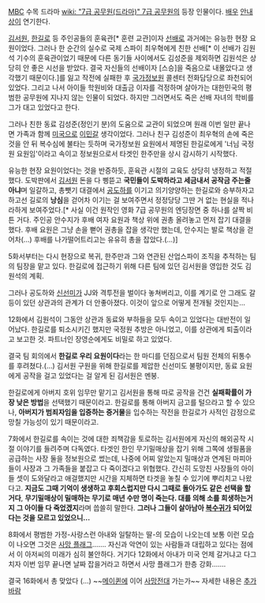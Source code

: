 [[MBC]] 수목 드라마 [[wiki: "7급 공무원(드라마)" 7급 공무원]]의 등장 인물이다. [[배우]] [[안내상]]이 연기한다.

[[김서원]], [[한길로]] 등 주인공들의 훈육관[* 훈련 교관]이자 [[선배]]로 과거에는 유능한 현장 요원이었다. 그러나 한 순간의 실수로 국제 스파이 최우혁에게 친한 선배[* 이 선배가 김원석 기수의 훈육관이었기 때문에 다른 동기들 사이에서도 김성준을 제외하면 김원석은 상당히 안 좋은 시선을 받았다. 결국 자신들의 선배이자 [스승]을 죽음으로 내몰았다고 생각했기 때문이다.]를 잃고 작전에 실패한 후 [[국가정보원]] 콜센터 전화담당으로 좌천되어 있었다. 그리고 나서 아이들 학원비와 대출금 이자를 걱정하며 살아가는 대한민국의 평범한 공무원에 지나지 않는 인물이 되었다. 하지만 그러면서도 죽은 선배 자녀의 학비를 그가 대고 있었다고 한다.

그러나 친한 동료 김성준(정인기 분)의 도움으로 교관이 되었으며 원래 이번 일만 끝나면 가족과 함께 [[미국]]으로 [[이민]]갈 생각이었다. 그러나 친구 김성준이 최우혁의 손에 죽은 것을 안 뒤 복수심에 불타는 듯하며 국가정보원 요원에서 제명된 한길로에게 '너님 국정원 요원임'이라고 속이고 정보원으로서 타겟인 한주만을 상시 감시하기 시작했다.

유능한 현장 요원이었다는 것을 반증하듯, 훈육관 시절의 교육도 상당히 냉정하고 적절했다. 도박판에서 [[김서원]] 돈을 다 삥뜯고 '''국민들이 도박하라고 세금내서 공작금 주는줄 아냐'''며 일갈하고, 총뺏기 대결에서 [[공도하]]를 이기고 의기양양하는 한길로와 승부하자고 하고선 길로의 '''낭심'''을 걷어차 이기는 걸 보여주면서 정정당당 그딴 거 없는 현실을 적나라하게 보여주었다.[* 사실 이건 원작인 영화 7급 공무원의 엔딩장면 중 하나를 살짝 비튼 거다. 주인공 안수지가 후배 여자 요원과 책상 위에 권총 올려놓고 먼저 잡기 대결을 했다. 후배 요원은 그냥 손을 뻗어 권총을 잡을 생각만 했는데, 안수지는 발로 책상을 걷어차(…) 후배를 나가떨어트리고는 유유히 총을 잡았다.(…)]

5화서부터는 다시 현장으로 복귀, 한주만과 그와 연관된 산업스파이 조직을 추적하는 팀의 팀장을 맡고 있다. 한길로에 접근하기 위해 다른 팀에 있던 김서원을 영입한 것도 김원석의 계획.

그러나 공도하와 [[신선미]]가 JJ와 격투전을 벌이다 놓쳐버리고, 이를 계기로 안 그래도 갈등이 있던 상관과의 관계가 더 안좋아졌다. 이것이 앞으로 어떻게 전개될 것인지는… 

12화에서 김원석이 그동안 상관과 동료와 부하들을 모두 속이고 있었다는 대반전이 일어났다. 한길로를 퇴소시키긴 했지만 국정원 추방은 아니었고, 이를 상관에게 퇴출이라고 보고한 것. 파트너인 장영순에게도 비밀로 하고 있었다.

결국 팀 회의에서 '''한길로 우리 요원이다'''라는 한 마디를 던짐으로서 팀원 전체의 뒤통수를 후려쳤다.(…) 김서원 구원을 위해 한길로를 제압한 신선미도 불평이지만, 동료 요원에게 공작을 걸고 있었다는 걸 알게 된 김서원은 멘붕.

한길로에게 아버지 호위 임무만 맡기고 김서원을 통해 따로 공작을 건건 '''실패확률이 가장 낮은 방법'''을 선택했기 때문이라고. 한길로를 통해 아버지 금고를 털으라고 할 수 있으나, '''아버지가 범죄자임을 입증하는 증거물'''을 입수하는 작전을 한길로가 사적인 감정으로 망칠 가능성이 있기 때문이라고.

7화에서 한길로를 속이는 것에 대한 죄책감을 토로하는 김서원에게 자신의 해외공작 시절 이야기를 들려주며 다독였다. 타겟인 한인 무기밀매상을 잡기 위해 그쪽에 생필품을 공급하는 사장 둘을 정보원으로 썼는데, 나중에 어찌 알았는지 밀매상과 연계된 마피아들이 사장과 그 가족들을 붙잡고 다 죽이겠다고 위협했다. 간신히 도망친 사장들의 아이들 셋이 도와달라고 애걸했지만 시간을 지체하면 타겟을 놓칠 수 있기에 뿌리치고 나왔다고. '''지금도 그때 기억이 생생하고 후회스럽지만 다시 그때로 돌아가도 같은 선택을 할 거다''', '''무기밀매상이 밀매하는 무기로 매년 수만 명이 죽는다. 대를 의해 소를 희생하는거지''' '''그 아이들 다 죽었겠지'''라며 씁쓸히 말한다. '''그러나 그들이 살아남아 [[복수귀]]가 되어있다는 것을 모르고 있었으니…'''

8화에서 평범한 가정-사랑스런 아내와 일탈하는 딸-의 모습이 나오는데 보통 이런 모습이 나오면 그것은 [[사망 플래그]]……. 자신과 악연이 있는 사람들과 대립하고 있다는 점에서 이 아저씨의 미래가 심히 불안하다. 거기다 12화에서 아내가 미국 언제 갈거냐고 다그치자 이번 임무 끝나면 날짜 잡을거라고 하면서 사망 플래그가 한층 강화…….

결국 16화에서 총 맞았다 (...) ~~[[메이퀸]]에 이어 [[사망전대]] 가는가~~ 자세한 내용은 [[추가바람]]

